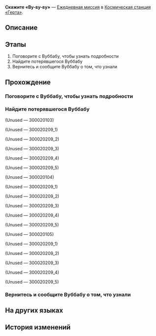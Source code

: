 {{Дополнить|Диалоги.}}
{{Миссия Инфобокс
|id              = 3000202
|Название        = 
|Изображение     = Миссия Освоения Скажите «Ву-ву-ву».png
|Тип             = Ежедневная миссия
|События         = 
|Глава           = 
|Условия         = 
|Персонажи       = Волнующийся Вуббабу; Вуббабу с кружащейся головой; Первопроходец; Счастливый Вуббабу
|СтартЛокация    = [[Космическая станция «Герта»]] — [[Зона поддержки]]
|Локации         = Зона поддержки
|Предыдущая      = 
|Следующая       = 
|Награды         = Кредиты*5 000
}}
'''Скажите «Ву-ву-ву»''' — [[Ежедневная миссия]] в [[Космическая станция «Герта»]].

==Описание==
{{Описание|<!--официальное описание из Перекрёстка судеб-->}}

==Этапы==
# Поговорите с Вуббабу, чтобы узнать подробности
# Найдите потерявшегося Вуббабу
# Вернитесь и сообщите Вуббабу о том, что узнали

==Прохождение==
{{Дополнить}}


===Поговорите с Вуббабу, чтобы узнать подробности===
{{Описание миссии|локация=Зона поддержки|Вам попался очень встревоженный Вуббабу. Спросите у него, что случилось}}
{{Диалог Начало}}

{{Диалог Конец}}

===Найдите потерявшегося Вуббабу===
{{Описание миссии|локация=Зона поддержки|Ву-бу-у, ву-бу-у... Путь назад я не найду...}}
{{Диалог Начало}}


;(Unused &mdash; 300020103)
:<!--0.5-second delay-->
::<!--0.5-second delay-->

;(Unused &mdash; 300020209_1)
<!--Unknown TalkSentence: 300020209-->
:<!--Unknown TalkSentence: 300020214-->

;(Unused &mdash; 300020209_2)
<!--Unknown TalkSentence: 300020210-->
:<!--Unknown TalkSentence: 300020214-->

;(Unused &mdash; 300020209_3)
<!--Unknown TalkSentence: 300020211-->
:<!--Unknown TalkSentence: 300020214-->

;(Unused &mdash; 300020209_4)
<!--Unknown TalkSentence: 300020212-->
:<!--Unknown TalkSentence: 300020214-->

;(Unused &mdash; 300020209_5)
<!--Unknown TalkSentence: 300020213-->
:<!--Unknown TalkSentence: 300020214-->

;(Unused &mdash; 300020104)
:<!--0.5-second delay-->
::<!--0.5-second delay-->

;(Unused &mdash; 300020209_1)
<!--Unknown TalkSentence: 300020209-->
:<!--Unknown TalkSentence: 300020214-->

;(Unused &mdash; 300020209_2)
<!--Unknown TalkSentence: 300020210-->
:<!--Unknown TalkSentence: 300020214-->

;(Unused &mdash; 300020209_3)
<!--Unknown TalkSentence: 300020211-->
:<!--Unknown TalkSentence: 300020214-->

;(Unused &mdash; 300020209_4)
<!--Unknown TalkSentence: 300020212-->
:<!--Unknown TalkSentence: 300020214-->

;(Unused &mdash; 300020209_5)
<!--Unknown TalkSentence: 300020213-->
:<!--Unknown TalkSentence: 300020214-->

;(Unused &mdash; 300020105)
:<!--0.5-second delay-->
::<!--0.5-second delay-->

;(Unused &mdash; 300020209_1)
<!--Unknown TalkSentence: 300020209-->
:<!--Unknown TalkSentence: 300020214-->

;(Unused &mdash; 300020209_2)
<!--Unknown TalkSentence: 300020210-->
:<!--Unknown TalkSentence: 300020214-->

;(Unused &mdash; 300020209_3)
<!--Unknown TalkSentence: 300020211-->
:<!--Unknown TalkSentence: 300020214-->

;(Unused &mdash; 300020209_4)
<!--Unknown TalkSentence: 300020212-->
:<!--Unknown TalkSentence: 300020214-->

;(Unused &mdash; 300020209_5)
<!--Unknown TalkSentence: 300020213-->
:<!--Unknown TalkSentence: 300020214-->
{{Диалог Конец}}

===Вернитесь и сообщите Вуббабу о том, что узнали===
{{Описание миссии|локация=Зона поддержки|Потерявшийся Вуббабу, судя по всему, не отличается умом и сообразительностью. Вернитесь назад и расскажите, что вы нашли.}}
{{Диалог Начало}}

{{Диалог Конец}}

==На других языках==
{{На других языках
|en   = Wooo A Little
|zhs  = 呜呜一下
|zht  = 嗚嗚一下
|ja   = ウーウーっとな！
|ko   = 훌쩍훌쩍
|es   = Un poco de buuu
|fr   = Youhou
|ru   = Скажите «Ву-ву-ву»
|th   = วูวู กันสักหน่อย
|vi   = Wo Wo Xem Nào!
|de   = Ein bisschen Wuh-wuh
|id   = Woo Woo Sebentar
|pt   = Comemore um Pouquinho
}}

==История изменений==
{{История изменений|2.7}}
